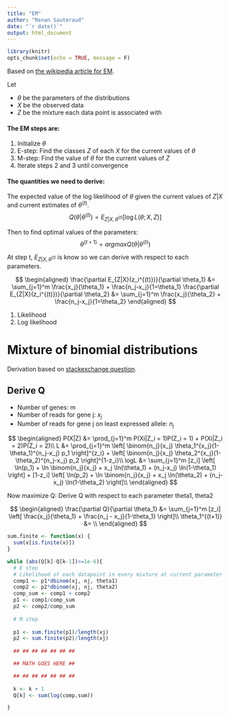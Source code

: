 ```yaml
---
title: "EM"
author: "Renan Sauteraud"
date: "`r date()`"
output: html_document
---
```


```r
library(knitr)
opts_chunk$set(echo = TRUE, message = F)
```


Based on [the wikipedia article for EM](https://en.wikipedia.org/wiki/Expectation%E2%80%93maximization_algorithm).

Let 

- $\theta$ be the parameters of the distributions
- $X$ be the observed data
- $Z$ be the mixture each data point is associated with

#### The EM steps are:

1. Initialize $\theta$
2. E-step: Find the classes $Z$ of each $X$ for the current values of $\theta$
3. M-step: Find the value of $\theta$ for the current values of $Z$
4. Iterate steps 2 and 3 until convergence


#### The quantities we need to derive:

The expected value of the log likelihood of $\theta$ given the current values of $Z|X$ and current estimates of $\theta^{(t)}$.
$$
Q(\theta|\theta^{(t)}) = E_{Z|X, \theta^{(t)}}[\log L(\theta; X,Z)]
$$


Then to find optimal values of the parameters:
$$
\theta^{(t+1)} = argmax Q (\theta|\theta^{(t)})
$$

At step t, $E_{Z|X, \theta^{(t)}}$ is know so we can derive with respect to each
parameters.

$$
\begin{aligned}
\frac{\partial E_{Z|X}(z_i^{(t)})}{\partial \theta_1} &= \sum_{j=1}^m \frac{x_j}{\theta_1} + \frac{n_j-x_j}{1=\theta_1}
\frac{\partial E_{Z|X}(z_i^{(t)})}{\partial \theta_2} &= \sum_{j=1}^m \frac{x_j}{\theta_2} + \frac{n_j-x_j}{1=\theta_2}
\end{aligned}
$$



1. Likelihood
2. Log likelihood


# Mixture of binomial distributions

Derivation based on [stackexchange question](https://stats.stackexchange.com/questions/297776/em-algorithm-for-a-binomial-distribution).

## Derive Q

- Number of genes: m
- Number of reads for gene j: $x_j$
- Number of reads for gene j on least expressed allele: $n_j$


$$
\begin{aligned}
P(X|Z) &= \prod_{j=1}^m P(Xi|Z_i = 1)P(Z_i = 1) + P(Xi|Z_i = 2)P(Z_i = 2)\\
L &= \prod_{j=1}^m \left[ \binom{n_j}{x_j} \theta_1^{x_j}(1-\theta_1)^{n_j-x_j} p_1 \right]^{z_i} + 
                 \left[ \binom{n_j}{x_j} \theta_2^{x_j}(1-\theta_2)^{n_j-x_j} p_2 \right]^{1-z_i}\\
logL &= \sum_{j=1}^m [z_i] \left[ \ln(p_1) + \ln \binom{n_j}{x_j} + x_j \ln(\theta_1) + (n_j-x_j) \ln(1-\theta_1) \right] +
                     [1-z_i] \left[ \ln(p_2) + \ln \binom{n_j}{x_j} + x_j \ln(\theta_2) + (n_j-x_j) \ln(1-\theta_2) \right]\\
\end{aligned}
$$

Now maximize Q: Derive Q with respect to each parameter theta1, theta2

$$
\begin{aligned}
\frac{\partial Q}{\partial \theta_1} &= \sum_{j=1}^m [z_i] \left[ \frac{x_j}{\theta_1} + \frac{n_j - x_j}{1-\theta_1} \right]\\
\theta_1^{(t+1)} &= \\
\end{aligned}
$$




```r
sum.finite <- function(x) {
  sum(x[is.finite(x)])
}

while (abs(Q[k]-Q[k-1])>=1e-6){
  # E step
  # Likelihood of each datapoint in every mixture at current parameter values
  comp1 <- p1*dbinom(xj, nj, theta1)
  comp2 <- p2*dbinom(xj, nj, theta2)
  comp_sum <- comp1 + comp2
  p1 <- comp1/comp_sum
  p2 <- comp2/comp_sum
  
  # M step
  
  p1 <- sum.finite(p1)/length(xj)
  p2 <- sum.finite(p2)/length(xj)
  
  ## ## ## ## ## ## ##

  ## MATH GOES HERE ##

  ## ## ## ## ## ## ##
  
  k <- k + 1
  Q[k] <- sum(log(comp.sum))

}
```



